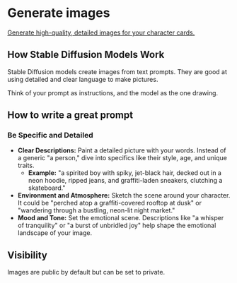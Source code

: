 # Generate images

[Generate high-quality, detailed images for your character cards.](https://RoleplayChat.ai/images)

## How Stable Diffusion Models Work

Stable Diffusion models create images from text prompts. They are good at using detailed and clear language to make pictures.

Think of your prompt as instructions, and the model as the one drawing.

## How to write a great prompt

### Be Specific and Detailed

- **Clear Descriptions:** Paint a detailed picture with your words. Instead of a generic "a person," dive into specifics like their style, age, and unique traits.
  - **Example:** "a spirited boy with spiky, jet-black hair, decked out in a neon hoodie, ripped jeans, and graffiti-laden sneakers, clutching a skateboard."
- **Environment and Atmosphere:** Sketch the scene around your character. It could be "perched atop a graffiti-covered rooftop at dusk" or "wandering through a bustling, neon-lit night market."
- **Mood and Tone:** Set the emotional scene. Descriptions like "a whisper of tranquility" or "a burst of unbridled joy" help shape the emotional landscape of your image.

## Visibility

Images are public by default but can be set to private.
